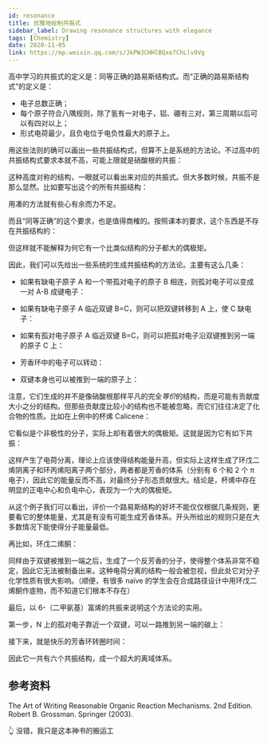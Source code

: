 ```yaml
---
id: resonance
title: 优雅地绘制共振式
sidebar_label: Drawing resonance structures with elegance
tags: [Chemistry]
date: 2020-11-05
link: https://mp.weixin.qq.com/s/JkPWJCHHlBQxe7ChLlvOVg
---
```



<DocMetadataBanner frontMatter={frontMatter} />

高中学习的共振式的定义是：同等正确的路易斯结构式。而“正确的路易斯结构式”的定义是：

- 电子总数正确；
- 每个原子符合八隅规则，除了氢有一对电子，铝、硼有三对，第三周期以后可以有四对以上；
- 形式电荷最少，且负电位于电负性最大的原子上。

用这些法则的确可以画出一些共振结构式，但算不上是系统的方法论。不过高中的共振结构式要求本就不高，可能上限就是硝酸根的共振：

<Figure src="/img/./docs/Science/resonance/JGibibkelET680Ra3uH0XI6hAS7AdlpxLnpZwCp61J5UE9cDW0vNQdsHCLEFibl8q47dQ06koibaGEBsibEibR16EEkg.png"></Figure>

这种高度对称的结构，一眼就可以看出来对应的共振式。但大多数时候，共振不是那么显然。比如要写出这个的所有共振结构：

<Figure src="/img/./docs/Science/resonance/JGibibkelET680Ra3uH0XI6hAS7AdlpxLn74F5cTicED0z1az3qmpkJxticPov6OSga0icZCdK04eqbD8cp3usDpH8Q.png"></Figure>

用凑的方法就有些心有余而力不足。

而且“同等正确”的这个要求，也是值得商榷的。按照课本的要求，这个东西是不存在共振结构的：

<Figure src="/img/./docs/Science/resonance/JGibibkelET680Ra3uH0XI6hAS7AdlpxLn0CiadnlRMyBmDicnBDJgtSLzZpoxQrUdJAyxsYtG2XibDCwvaOianO6Geg.png"></Figure>

但这样就不能解释为何它有一个比类似结构的分子都大的偶极矩。

因此，我们可以先给出一些系统的生成共振结构的方法论。主要有这么几条：

- 如果有缺电子原子 A 和一个带孤对电子的原子 B 相连，则孤对电子可以变成一对 A-B 成键电子：

<Figure src="/img/./docs/Science/resonance/JGibibkelET69ShcnLs75tB087dvUNf6P4cLFpwM9TJ0Tl1Q3cPz3LoicU8tXibJROjRhyotpW5Ysyfgpy7QxRoQSw.png"></Figure>

- 如果有缺电子原子 A 临近双键 B=C，则可以把双键转移到 A 上，使 C 缺电子：

<Figure src="/img/./docs/Science/resonance/JGibibkelET69ShcnLs75tB087dvUNf6P46KdJSVoLPx9xEbCSjt4GicH3vndS8MnW3K5eAmBwD5R0cY2lcwnCjMg.png"></Figure>

- 如果有孤对电子原子 A 临近双键 B=C，则可以把孤对电子沿双键推到另一端的原子 C 上：

<Figure src="/img/./docs/Science/resonance/JGibibkelET69ShcnLs75tB087dvUNf6P4wYScVpoicMBPAw9BGbbEklMOYgcdksJDy8v8hlkPIBK2M8icaSOwQI5A.png"></Figure>

- 芳香环中的电子可以转动：

<Figure src="/img/./docs/Science/resonance/JGibibkelET69ShcnLs75tB087dvUNf6P4q0uS4X3PbJgrpkia5AOIkCFEEISdhdu0ewheziaiagxEy3sNXd9tkH3lQ.png"></Figure>

- 双键本身也可以被推到一端的原子上：

<Figure src="/img/./docs/Science/resonance/JGibibkelET69ShcnLs75tB087dvUNf6P4ufYib2uhFf9icyTkz22EowzlrbmqgLaXiackLdia72vgo4nFnhqJ7a156Q.png"></Figure>

注意，它们生成的并不是像硝酸根那样平凡的完全*等价*的结构，而是可能有贡献度大小之分的结构。但那些贡献度比较小的结构也不能被忽略，而它们往往决定了化合物的性质。比如在上例中的杯烯 Calicene：

<Figure src="/img/./docs/Science/resonance/JGibibkelET69ShcnLs75tB087dvUNf6P4gKzgjzHYod2StlQ0M7u4VOUibD2NJYjgYqfd6RWdGNwz2KmJtDH0NRQ.png"></Figure>

它看似是个非极性的分子，实际上却有着很大的偶极矩。这就是因为它有如下共振：

<Figure src="/img/./docs/Science/resonance/JGibibkelET69ShcnLs75tB087dvUNf6P4qJCibsGm8vAHFeOibywlnicy2kRLX3jXjsZUZ1aawymtbEiaiaL4JiaYN8iaw.png"></Figure>

这样产生了电荷分离，理论上应该使得结构能量升高，但实际上这样生成了环戊二烯阴离子和环丙烯阳离子两个部分，两者都是芳香的体系（分别有 6 个和 2 个 π 电子），因此它的能量反而不高，对最终分子形态贡献很大。结论是，杯烯中存在明显的正电中心和负电中心，表现为一个大的偶极矩。

从这个例子我们可以看出，评价一个路易斯结构的好坏不能仅仅根据几条规则，更要看它的整体能量，尤其是有没有可能生成芳香体系。开头所给出的规则只是在大多数情况下能使得分子能量最低。

再比如，环戊二烯酮：

<Figure src="/img/./docs/Science/resonance/JGibibkelET69ShcnLs75tB087dvUNf6P4SFE9e3r9fc2P5MnzWnKVobIFZP59ojz2TibE6rQabvmXicBZd95EDnLg.png"></Figure>

同样由于双键被推到一端之后，生成了一个反芳香的分子，使得整个体系非常不稳定，因此它无法被制备出来。这种电荷分离的结构一般会被忽视，但此处它对分子化学性质有很大影响。（顺便，有很多 naïve 的学生会在合成路径设计中用环戊二烯酮作底物，而不知道它们根本不存在）

最后，以 6-（二甲氨基）富烯的共振来说明这个方法论的实用。

第一步，N 上的孤对电子靠近一个双键，可以一路推到另一端的碳上：

<Figure src="/img/./docs/Science/resonance/JGibibkelET69ShcnLs75tB087dvUNf6P43pgdOCibjyDxYt0aibERAS8KFwwFKFKhro4G6QB38ZJpsQkCXa9tuazw.png"></Figure>

接下来，就是快乐的芳香环转圈时间：

<Figure src="/img/./docs/Science/resonance/JGibibkelET69ShcnLs75tB087dvUNf6P4h2LeYfjsQXPp7vW7cicxCibQPZuRSXfld5Eeia3nyr8nSFtcNnqHwdNicw.png"></Figure>

因此它一共有六个共振结构，成一个超大的离域体系。

## 参考资料

The Art of Writing Reasonable Organic Reaction Mechanisms. 2nd Edition. Robert B. Grossman. Springer (2003).

👆 没错，我只是这本神书的搬运工
